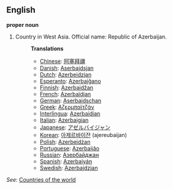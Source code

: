 ==English==

'''proper noun'''

# Country in West Asia. Official name: Republic of Azerbaijan.
#:'''Translations'''
#:*[[Chinese]]: [[阿塞拜疆]]
#:*[[Danish]]: [[Aserbajdsjan]]
#:*[[Dutch]]: [[Azerbeidzjan]]
#:*[[Esperanto]]: [[Azerbajĝano]]
#:*[[Finnish]]: [[Azerbaidžan]]
#:*[[French]]: [[Azerbaïdjan]]
#:*[[German]]: [[Aserbaidschan]]
#:*[[Greek]]: [[Αζερμπαϊτζάν]]
#:*[[Interlingua]]: [[Azerbaidjan]]
#:*[[Italian]]: [[Azerbaigian]]
#:*[[Japanese]]: [[アゼルバイジャン]]
#:*[[Korean]]: [[아제르바이잔]] (ajereubaijan)
#:*[[Polish]]: [[Azerbejdżan]]
#:*[[Portuguese]]: [[Azerbaijão]]
#:*[[Russian]]: [[Азербайджан]]
#:*[[Spanish]]: [[Azerbaiyán]]
#:*[[Swedish]]: [[Azerbajdzjan]]

''See'': [[Countries of the world]]